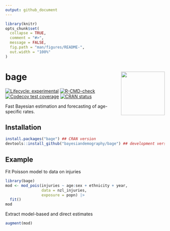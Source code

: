 ```yaml
---
output: github_document
---
```


<!-- README.md is generated from README.Rmd. Please edit that file -->

```r
library(knitr)
opts_chunk$set(
  collapse = TRUE,
  comment = "#>",
  message = FALSE,
  fig.path = "man/figures/README-",
  out.width = "100%"
)
```

# bage <a href="https://github.com/bayesiandemography/bage"><img src="data-raw/sticker/sticker.png" align="right" height="138" /></a>

<!-- badges: start -->
[![Lifecycle: experimental](https://img.shields.io/badge/lifecycle-experimental-orange.svg)](https://lifecycle.r-lib.org/articles/stages.html#experimental)
[![R-CMD-check](https://github.com/bayesiandemography/bage/actions/workflows/R-CMD-check.yaml/badge.svg)](https://github.com/bayesiandemography/bage/actions/workflows/R-CMD-check.yaml)
[![Codecov test coverage](https://codecov.io/gh/bayesiandemography/bage/branch/main/graph/badge.svg)](https://app.codecov.io/gh/bayesiandemography/bage?branch=main)
[![CRAN status](https://www.r-pkg.org/badges/version/bage)](https://CRAN.R-project.org/package=bage)
<!-- badges: end -->

Fast Bayesian estimation and forecasting of age-specific rates.

## Installation

``` r
install.packages("bage") ## CRAN version
devtools::install_github("bayesiandemography/bage") ## development version
```

## Example

Fit Poisson model to data on injuries

```r
library(bage)
mod <- mod_pois(injuries ~ age:sex + ethnicity + year,
                data = nzl_injuries,
		        exposure = popn) |>
  fit()
mod
```

Extract model-based and direct estimates

```r
augment(mod)
```


